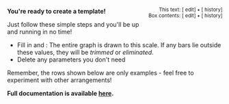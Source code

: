<div style="float:right; font-size:smaller; text-align:right;" class="plainlinksneverexpand">This text: [{{fullurl:Template:Include_timeline/horizontal_instructions|action=edit}} edit] • [{{fullurl:Template:Include_timeline/horizontal_instructions|action=history}} history]<br>
Box contents: [{{fullurl:Template:Include timeline/horizontal template|action=edit}} edit] • [{{fullurl:Template:Include timeline/horizontal template|action=history}} history]</div>
'''You're ready to create a template!'''

Just follow these simple steps and you'll be up and running in no time!

* Fill in {{para|from}} and {{para|to}}: The entire graph is drawn to this scale. If any bars lie outside these values, they will be ''trimmed'' or ''eliminated''.
* Delete any parameters you don't need

Remember, the rows shown below are only examples - feel free to experiment with other arrangements!

'''Full documentation is available [[Template:Simple Horizontal timeline|here]].'''
